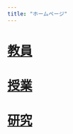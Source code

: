 ```yaml
---
title: "ホームページ"
---
```


# [教員](02_resume/resume.html)

# [授業](03_lecture/lecture.html)

# [研究](04_research/research.html)
